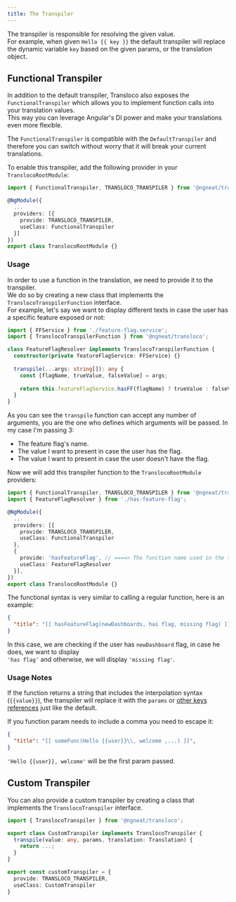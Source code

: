 ```yaml
---
title: The Transpiler
---
```


The transpiler is responsible for resolving the given value.  
For example, when given `Hello {{ key }}` the default transpiler will replace the dynamic variable `key` based on the given params, or the translation object.

## Functional Transpiler

In addition to the default transpiler, Transloco also exposes the `FunctionalTranspiler` which allows you to implement function calls into your translation values.  
This way you can leverage Angular's DI power and make your translations even more flexible.

The `FunctionalTranspiler` is compatible with the `DefaultTranspiler` and therefore you can switch without worry that it will break your current translations.

To enable this transpiler, add the following provider in your `TranslocoRootModule`:

```ts title="transloco-root.module.ts"
import { FunctionalTranspiler, TRANSLOCO_TRANSPILER } from '@ngneat/transloco';

@NgModule({
  ...
  providers: [{
    provide: TRANSLOCO_TRANSPILER,
    useClass: FunctionalTranspiler
  }]
})
export class TranslocoRootModule {}
```

### Usage

In order to use a function in the translation, we need to provide it to the transpiler.  
We do so by creating a new class that implements the `TranslocoTranspilerFunction` interface.  
For example, let's say we want to display different texts in case the user has a specific feature exposed or not:

```ts title="has-feature-flag.ts"
import { FFService } from './feature-flag.service';
import { TranslocoTranspilerFunction } from '@ngneat/transloco';

class FeatureFlagResolver implements TranslocoTranspilerFunction {
  constructor(private featureFlagService: FFService) {}
  
  transpile(...args: string[]): any {
    const [flagName, trueValue, falseValue] = args;
    
    return this.featureFlagService.hasFF(flagName) ? trueValue : falseValue;
  }
}
```
As you can see the `transpile` function can accept any number of arguments, you are the one who defines which arguments will be passed. In my case I'm passing 3:
* The feature flag's name.
* The value I want to present in case the user has the flag.
* The value I want to present in case the user doesn't have the flag.

Now we will add this transpiler function to the `TranslocoRootModule` providers:

```ts title="transloco-root.module.ts"
import { FunctionalTranspiler, TRANSLOCO_TRANSPILER } from '@ngneat/transloco';
import { FeatureFlagResolver } from './has-feature-flag';

@NgModule({
  ...
  providers: [{
    provide: TRANSLOCO_TRANSPILER,
    useClass: FunctionalTranspiler
  },
  {
    provide: 'hasFeatureFlag', // ====> The function name used in the translation
    useClass: FeatureFlagResolver
  }],
})
export class TranslocoRootModule {}
```

The functional syntax is very similar to calling a regular function, here is an example:

```json title="en.json"
{
  "title": "[[ hasFeatureFlag(newDashboards, has flag, missing flag) ]]",
}
```

In this case, we are checking if the user has `newDashboard` flag, in case he does, we want to display  
`'has flag'` and otherwise, we will display `'missing flag'`.

### Usage Notes 

If the function returns a string that includes the interpolation syntax (`{{value}}`), the transpiler will replace it with the `params` or [other keys references](../additional-functionality#reference-other-keys) just like the default.

If you function param needs to include a comma you need to escape it:
```json title="en.json"
{
  "title": "[[ someFunc(Hello {{user}}\\, welcome ,...) ]]",
}
```
`'Hello {{user}}, welcome'` will be the first param passed.

## Custom Transpiler

You can also provide a custom transpiler by creating a class that implements the `TranslocoTranspiler` interface.

```ts
import { TranslocoTranspiler } from '@ngneat/transloco';

export class CustomTranspiler implements TranslocoTranspiler {
  transpile(value: any, params, translation: Translation) {
    return ...;
  }
}

export const customTranspiler = {
  provide: TRANSLOCO_TRANSPILER,
  useClass: CustomTranspiler
}
```
